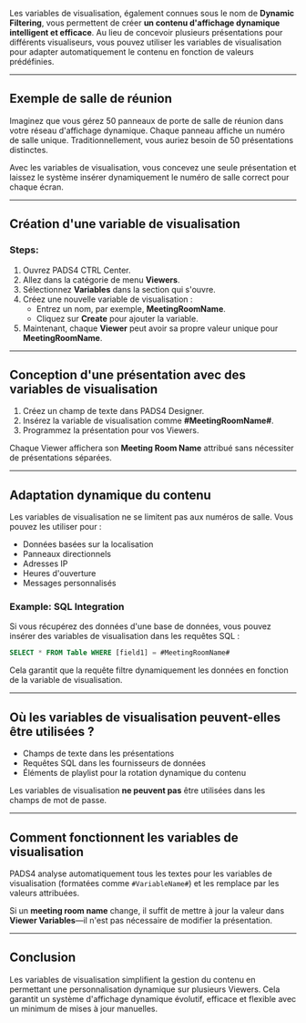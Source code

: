 Les variables de visualisation, également connues sous le nom de **Dynamic Filtering**, vous permettent de créer **un contenu d'affichage dynamique intelligent et efficace**. Au lieu de concevoir plusieurs présentations pour différents visualiseurs, vous pouvez utiliser les variables de visualisation pour adapter automatiquement le contenu en fonction de valeurs prédéfinies.

***

## **Exemple de salle de réunion**

Imaginez que vous gérez 50 panneaux de porte de salle de réunion dans votre réseau d'affichage dynamique. Chaque panneau affiche un numéro de salle unique. Traditionnellement, vous auriez besoin de 50 présentations distinctes.

Avec les variables de visualisation, vous concevez une seule présentation et laissez le système insérer dynamiquement le numéro de salle correct pour chaque écran.

***

## **Création d'une variable de visualisation**

### **Steps:**

1. Ouvrez PADS4 CTRL Center.
2. Allez dans la catégorie de menu **Viewers**.
3. Sélectionnez **Variables** dans la section qui s'ouvre.
4. Créez une nouvelle variable de visualisation :
   * Entrez un nom, par exemple, **MeetingRoomName**.
   * Cliquez sur **Create** pour ajouter la variable.
5. Maintenant, chaque **Viewer** peut avoir sa propre valeur unique pour **MeetingRoomName**.

***

## **Conception d'une présentation avec des variables de visualisation**

1. Créez un champ de texte dans PADS4 Designer.
2. Insérez la variable de visualisation comme **#MeetingRoomName#**.
3. Programmez la présentation pour vos Viewers.

Chaque Viewer affichera son **Meeting Room Name** attribué sans nécessiter de présentations séparées.

***

## **Adaptation dynamique du contenu**

Les variables de visualisation ne se limitent pas aux numéros de salle. Vous pouvez les utiliser pour :

* Données basées sur la localisation
* Panneaux directionnels
* Adresses IP
* Heures d'ouverture
* Messages personnalisés

### **Example: SQL Integration**

Si vous récupérez des données d'une base de données, vous pouvez insérer des variables de visualisation dans les requêtes SQL :

```sql
SELECT * FROM Table WHERE [field1] = #MeetingRoomName#
```

Cela garantit que la requête filtre dynamiquement les données en fonction de la variable de visualisation.

***

## **Où les variables de visualisation peuvent-elles être utilisées ?**

* Champs de texte dans les présentations
* Requêtes SQL dans les fournisseurs de données
* Éléments de playlist pour la rotation dynamique du contenu

Les variables de visualisation **ne peuvent pas** être utilisées dans les champs de mot de passe.

***

## **Comment fonctionnent les variables de visualisation**

PADS4 analyse automatiquement tous les textes pour les variables de visualisation (formatées comme `#VariableName#`) et les remplace par les valeurs attribuées.

Si un **meeting room name** change, il suffit de mettre à jour la valeur dans **Viewer Variables**—il n'est pas nécessaire de modifier la présentation.

***

## **Conclusion**

Les variables de visualisation simplifient la gestion du contenu en permettant une personnalisation dynamique sur plusieurs Viewers. Cela garantit un système d'affichage dynamique évolutif, efficace et flexible avec un minimum de mises à jour manuelles.

